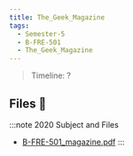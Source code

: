 ```yaml
---
title: The_Geek_Magazine
tags:
  - Semester-5
  - B-FRE-501
  - The_Geek_Magazine
---
```

> Timeline: ?


## Files 📂

:::note 2020 Subject and Files
- [B-FRE-501_magazine.pdf](https://github.com/Studio-17/Epitech-Subjects/raw/main/Semester-5/B-FRE-501/The_Geek_Magazine/B-FRE-501_magazine.pdf)
:::

